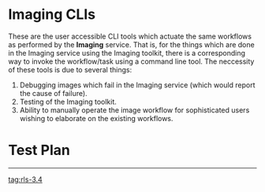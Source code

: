 = Imaging CLIs =
These are the user accessible CLI tools which actuate the same workflows as performed by the '''Imaging''' service.  That is, for the things which are done in the Imaging service using the Imaging toolkit, there is a corresponding way to invoke the workflow/task using a command line tool.  The neccessity of these tools is due to several things:
# Debugging images which fail in the Imaging service (which would report the cause of failure).
# Testing of the Imaging toolkit.
# Ability to manually operate the image workflow for sophisticated users wishing to elaborate on the existing workflows.

= Test Plan =

----
[[tag:rls-3.4]]
